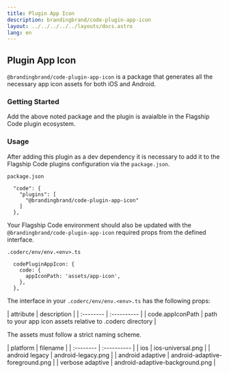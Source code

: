 ```yaml
---
title: Plugin App Icon
description: brandingbrand/code-plugin-app-icon
layout: ../../../../../layouts/docs.astro
lang: en
---
```



## Plugin App Icon

`@brandingbrand/code-plugin-app-icon` is a package that generates all the necessary app icon assets for both iOS and Android.

### Getting Started

<div class="flex w-full my-6">
  <CodeCopy args="yarn add -D @brandingbrand/code-plugin-app-icon" />
</div>

Add the above noted package and the plugin is avaialble in the Flagship Code plugin ecosystem.

### Usage

After adding this plugin as a dev dependency it is necessary to add it to the Flagship Code plugins configuration via the `package.json`.

`package.json`

```
  "code": {
    "plugins": [
      "@brandingbrand/code-plugin-app-icon"
    ]
  },
```

Your Flagship Code environment should also be updated with the `@brandingbrand/code-plugin-app-icon` required props from the defined interface.

`.coderc/env/env.<env>.ts`

```
  codePluginAppIcon: {
    code: {
      appIconPath: 'assets/app-icon',
    },
  },
```

The interface in your `.coderc/env/env.<env>.ts` has the following props:

<div class="my-4 overflow-scroll">
| attribute        | description                                                  |
| :--------        | :----------                                                  |
| code.appIconPath      | path to your app icon assets relative to .coderc directory |
</div>

The assets must follow a strict naming scheme.

<div class="my-4 overflow-scroll">
| platform         | filename                            | 
| :--------        | :----------                         |
| ios              | ios-universal.png                   |
| android legacy   | android-legacy.png                  |
| android adaptive | android-adaptive-foreground.png     |
| verbose adaptive | android-adaptive-background.png     |
</div>
